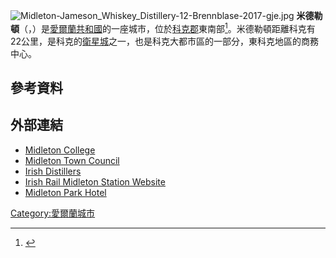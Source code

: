 [[File:Midleton-Jameson_Whiskey_Distillery-12-Brennblase-2017-gje.jpg|thumb]]
'''米德勒頓'''（{{lang-ga|Mainistir na Corann}}，{{lang-en|Midleton}}）是[[愛爾蘭共和國|愛爾蘭共和國]]的一座城市，位於[[科克郡|科克郡]]東南部<ref name=aa>{{cite book
| title     = The illustrated road book of Ireland
| publisher = [[The_Automobile_Association|Automobile Association]]
| year      = 1970
| location  = London
}}</ref>。米德勒頓距離科克有22公里，是科克的[[衛星城|衛星城]]之一，也是科克大都市區的一部分，東科克地區的商務中心。
==參考資料==
{{reflist}}
==外部連結==
{{commons category|Midleton}}
*[http://www.midletoncollege.ie/ Midleton College]
*[https://web.archive.org/web/20100502085405/http://www.midletontowncouncil.ie/ Midleton Town Council]
*[http://www.irishdistillers.ie/ Irish Distillers]
*[http://www.irishrail.ie/midleton Irish Rail Midleton Station Website]
*[http://www.midletonpark.com/ Midleton Park Hotel]
[[Category:愛爾蘭城市|Category:愛爾蘭城市]]